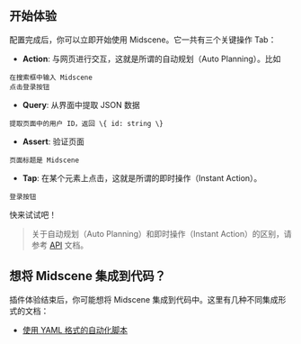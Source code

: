 ## 开始体验

配置完成后，你可以立即开始使用 Midscene。它一共有三个关键操作 Tab：

- **Action**: 与网页进行交互，这就是所谓的自动规划（Auto Planning）。比如
```
在搜索框中输入 Midscene
点击登录按钮
```

- **Query**: 从界面中提取 JSON 数据
```
提取页面中的用户 ID，返回 \{ id: string \}
```

- **Assert**: 验证页面

```
页面标题是 Midscene
```

- **Tap**: 在某个元素上点击，这就是所谓的即时操作（Instant Action）。
```
登录按钮
```

快来试试吧！

> 关于自动规划（Auto Planning）和即时操作（Instant Action）的区别，请参考 [API](../api.mdx) 文档。

## 想将 Midscene 集成到代码？

插件体验结束后，你可能想将 Midscene 集成到代码中。这里有几种不同集成形式的文档：

* [使用 YAML 格式的自动化脚本](../automate-with-scripts-in-yaml)

